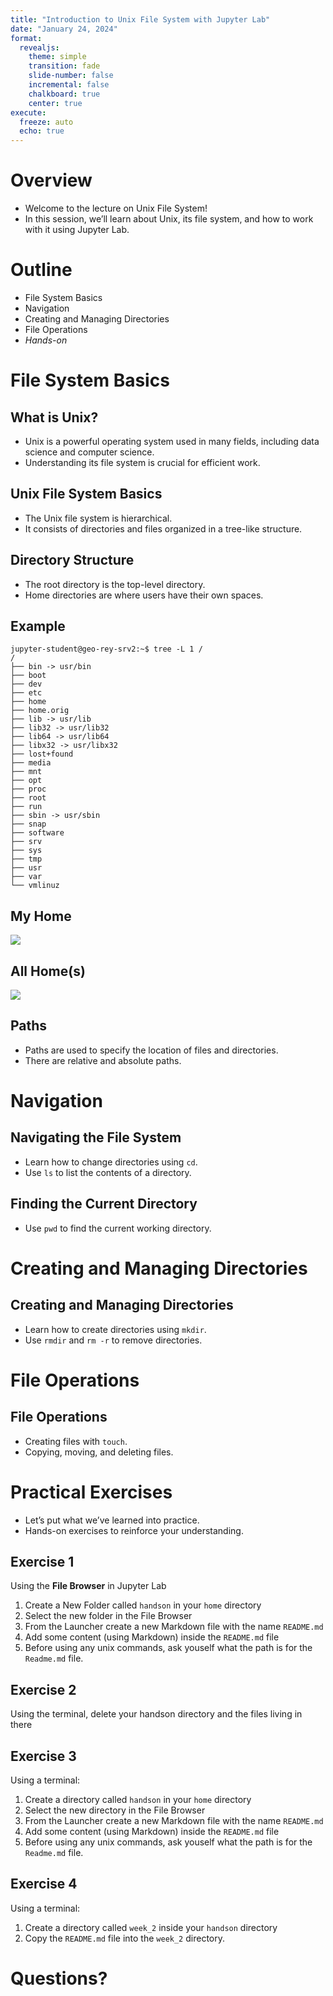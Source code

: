 ```yaml
---
title: "Introduction to Unix File System with Jupyter Lab"
date: "January 24, 2024"
format: 
  revealjs:
    theme: simple
    transition: fade
    slide-number: false
    incremental: false 
    chalkboard: true
    center: true
execute:
  freeze: auto
  echo: true
---
```

# Overview {.slide: data-transition="none"}

- Welcome to the lecture on Unix File System!
- In this session, we'll learn about Unix, its file system, and how to work with it using Jupyter Lab.

# Outline

::: {.incremental}
- File System Basics
- Navigation
- Creating and Managing Directories
- File Operations
- *Hands-on*
::: 


# File System Basics

## What is Unix? {.slide: data-transition="none"}

- Unix is a powerful operating system used in many fields, including data science and computer science.
- Understanding its file system is crucial for efficient work.

## Unix File System Basics {.slide: data-transition="none"}

- The Unix file system is hierarchical.
- It consists of directories and files organized in a tree-like structure.

## Directory Structure {.slide: data-transition="none"}

- The root directory is the top-level directory.
- Home directories are where users have their own spaces.

## Example

```
jupyter-student@geo-rey-srv2:~$ tree -L 1 /
/
├── bin -> usr/bin
├── boot
├── dev
├── etc
├── home
├── home.orig
├── lib -> usr/lib
├── lib32 -> usr/lib32
├── lib64 -> usr/lib64
├── libx32 -> usr/libx32
├── lost+found
├── media
├── mnt
├── opt
├── proc
├── root
├── run
├── sbin -> usr/sbin
├── snap
├── software
├── srv
├── sys
├── tmp
├── usr
├── var
└── vmlinuz

```

## My Home

![](images/home-jupyter.png)


## All Home(s)

![](images/allhome.png)


## Paths {.slide: data-transition="none"}

- Paths are used to specify the location of files and directories.
- There are relative and absolute paths.


# Navigation
## Navigating the File System {.slide: data-transition="none"}

- Learn how to change directories using `cd`.
- Use `ls` to list the contents of a directory.

## Finding the Current Directory {.slide: data-transition="none"}

- Use `pwd` to find the current working directory.


# Creating and Managing Directories

## Creating and Managing Directories {.slide: data-transition="none"}

- Learn how to create directories using `mkdir`.
- Use `rmdir` and `rm -r` to remove directories.

# File Operations

## File Operations {.slide: data-transition="none"}

- Creating files with `touch`.
- Copying, moving, and deleting files.

# Practical Exercises {.slide: data-transition="none"}

- Let's put what we've learned into practice.
- Hands-on exercises to reinforce your understanding.

## Exercise 1 
Using the **File Browser** in Jupyter Lab

1. Create a New Folder called `handson` in your `home` directory
2. Select the new folder in the File Browser
3. From the Launcher create a new Markdown file with the name `README.md`
4. Add some content (using Markdown) inside the `README.md` file
5. Before using any unix commands, ask youself what the path is for the
   `Readme.md` file. 


## Exercise 2 
Using the terminal, delete your handson directory and the files living in there


## Exercise 3
Using a terminal:

1. Create a directory called `handson` in your `home` directory
2. Select the new directory in the File Browser
3. From the Launcher create a new Markdown file with the name `README.md`
4. Add some content (using Markdown) inside the `README.md` file
5. Before using any unix commands, ask youself what the path is for the
   `Readme.md` file. 

## Exercise 4

Using a terminal:

1. Create a directory called `week_2` inside your `handson` directory
2. Copy the `README.md` file into the `week_2` directory.


# Questions? {.slide: data-transition="none"}
